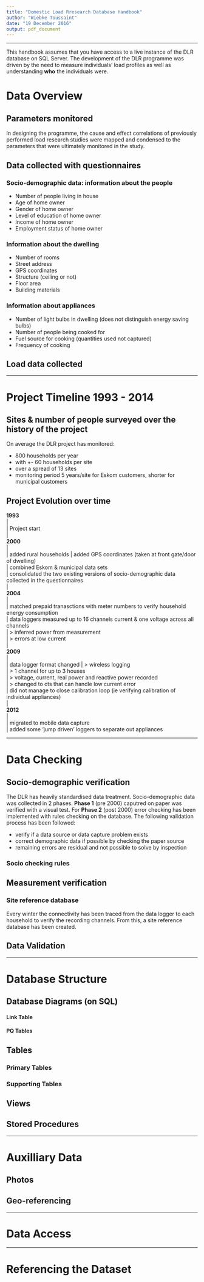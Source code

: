 ```yaml
---
title: "Domestic Load Rresearch Database Handbook"
author: "Wiebke Toussaint"
date: "19 December 2016"
output: pdf_document
---
```

--------------------------------

This handbook assumes that you have access to a live instance of the DLR database on SQL Server. The development of the DLR programme was driven by the need to measure individuals' load profiles as well as understanding **who** the individuals were. 

# Data Overview
## Parameters monitored
In designing the programme, the cause and effect correlations of previously performed load research studies were mapped and condensed to the parameters that were ultimately monitored in the study.

##  Data collected with questionnaires
### Socio-demographic data: information about the people
* Number of people living in house
* Age of home owner
* Gender of home owner
* Level of education of home owner
* Income of home owner
* Employment status of home owner

### Information about the dwelling
* Number of rooms
* Street address
* GPS coordinates
* Structure (ceiling or not)
* Floor area
* Building materials

### Information about appliances
* Number of light bulbs in dwelling (does not distinguish energy saving bulbs)
* Number of people being cooked for
* Fuel source for cooking (quantities used not captured)
* Frequency of cooking

## Load data collected

----------------------

# Project Timeline 1993 - 2014
## Sites & number of people surveyed over the history of the project
On average the DLR project has monitored: 

* 800 households per year
* with +- 60 households per site
* over a spread of 13 sites
* monitoring period 5 years/site for Eskom customers, shorter for municipal customers

## Project Evolution over time
**1993**   
|  
| Project start  
|  
**2000**  
|  
| added rural households 
| added GPS coordinates (taken at front gate/door of dwelling)  
| combined Eskom & municipal data sets    
| consolidated the two existing versions of socio-demographic data collected in the questionnaires  
|  
**2004**  
|  
| matched prepaid tranasctions with meter numbers to verify household energy consumption  
| data loggers measured up to 16 channels current & one voltage across all channels    
| > inferred power from measurement  
| > errors at low current  
|  
**2009**    
|  
| data logger format changed
| > wireless logging  
| > 1 channel for up to 3 houses  
| > voltage, current, real power and reactive power recorded  
| > changed to cts that can handle low current error  
| did not manage to close calibration loop (ie verifying calibration of individual appliances)  
|  
**2012**  
|  
| migrated to mobile data capture  
| added some 'jump driven' loggers to separate out appliances 

---------------------------

# Data Checking
## Socio-demographic verification
The DLR has heavily standardised data treatment. Socio-demographic data was collected in 2 phases. **Phase 1** (pre 2000) caputred on paper was verified with a visual test. For **Phase 2** (post 2000) error checking has been implemented with rules checking on the database. The following validation process has been followed:

* verify if a data source or data capture problem exists
* correct demographic data if possible by checking the paper source
* remaining errors are residual and not possible to solve by inspection

### Socio checking rules



## Measurement verification

### Site reference database
Every winter the connectivity has been traced from the data logger to each household to verify the recording channels. From this, a site reference database has been created.

## Data Validation

----------------------------------

# Database Structure
## Database Diagrams (on SQL)
#### Link Table
#### PQ Tables

## Tables

### Primary Tables
### Supporting Tables

## Views

## Stored Procedures

-------------------------------------

# Auxilliary Data
## Photos
## Geo-referencing

------------------------------------

# Data Access 

------------------------------------

# Referencing the Dataset